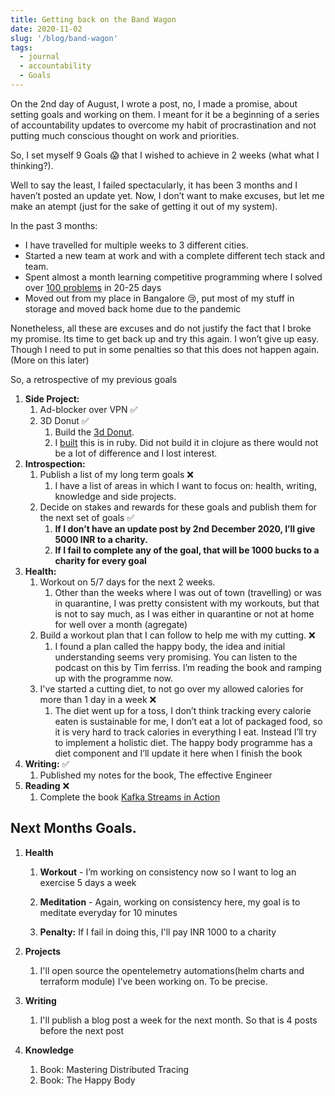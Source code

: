 ```yaml
---
title: Getting back on the Band Wagon
date: 2020-11-02
slug: '/blog/band-wagon'
tags:
  - journal
  - accountability
  - Goals
---
```



On the 2nd day of August, I wrote a <Link to="/blog/goals-and-systems/">post</Link>, no, I made a promise, about setting goals and working on them. I meant for it be a beginning of a series of accountability updates to overcome my habit of procrastination and not putting much conscious thought on work and priorities.

So, I set myself 9 Goals 😱 that I wished to achieve in 2 weeks (what what I thinking?).

Well to say the least, I failed spectacularly, it has been 3 months and I haven’t posted an update yet. 
Now, I don’t want to make excuses, but let me make an atempt (just for the sake of getting it out of my system).

In the past 3 months:
- I have travelled for multiple weeks to 3 different cities.
- Started a new team at work and with a complete different tech stack and team.
- Spent almost a month learning competitive programming where I solved over [100 problems](https://github.com/theanirudhvyas/dsa) in 20-25 days
- Moved out from my place in Bangalore 😢, put most of my stuff in storage and moved back home due to the pandemic

Nonetheless, all these are excuses and do not justify the fact that I broke my promise. Its time to get back up and try this again. I won’t give up easy. 
Though I need to put in some penalties so that this does not happen again. (More on this later)

So, a retrospective of my <Link to="/blog/goals-and-systems/">previous goals</Link>

1. **Side Project:**
    1. Ad-blocker over VPN ✅ 
    2. 3D Donut ✅
        1. Build the [3d Donut](https://www.a1k0n.net/2011/07/20/donut-math.html).
        2. I [built](https://github.com/theanirudhvyas/3d_donut) this is in ruby. Did not build it in clojure as there would not be a lot of difference and I lost interest.
2. **Introspection:**
    1. Publish a list of my long term goals ❌
        1. I have a list of areas in which I want to focus on: health, writing, knowledge and side projects. 
    2. Decide on stakes and rewards for these goals and publish them for the next set of goals ✅
        1. **If I don’t have an update post by 2nd December 2020, I’ll give 5000 INR to a charity.**
        2. **If I fail to complete any of the goal, that will be 1000 bucks to a charity for every goal**
3. **Health:**
    1. Workout on 5/7 days for the next 2 weeks.
        1. Other than the weeks where I was out of town (travelling) or was in quarantine, I was pretty consistent with my workouts, but that is not to say much,  as I was either in quarantine or not at home for well over a month (agregate)
    2. Build a workout plan that I can follow to help me with my cutting. ❌
        1. I found a plan called the happy body, the idea and initial understanding seems very promising. You can listen to the podcast on this by Tim ferriss. I’m reading the book and ramping up with the programme now.
    3. I've started a cutting diet, to not go over my allowed calories for more than 1 day in a week ❌
        1. The diet went up for a toss, I don’t think tracking every calorie eaten is sustainable for me, I don’t eat a lot of packaged food, so it is very hard to track calories in everything I eat. Instead I’ll try to implement a holistic diet. The happy body programme has a diet component and I’ll update it here when I finish the book
4. **Writing:** ✅
    1. Published my <Link to='/blog/effective-eng'>notes</Link> for the book, The effective Engineer
5. **Reading** ❌
    1. Complete the book [Kafka Streams in Action](https://www.manning.com/books/kafka-streams-in-action)


## Next Months Goals. ##

1. **Health**

    1. **Workout** - I’m working on consistency now so I want to log an exercise 5 days a week

    2. **Meditation** - Again, working on consistency here, my goal is to meditate everyday for 10 minutes

    3. **Penalty:** If I fail in doing this, I'll pay INR 1000 to a charity

2. **Projects**

    1. I'll open source the opentelemetry automations(helm charts and terraform module) I've been working on. To be precise.


3. **Writing**

    1. I'll publish a blog post a week for the next month. So that is 4 posts before the next post

4. **Knowledge**
    1. Book: Mastering Distributed Tracing
    2. Book: The Happy Body
